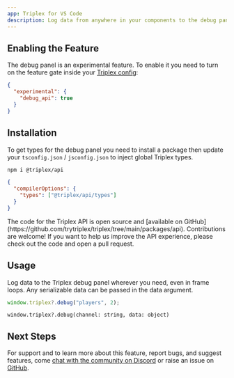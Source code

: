 ```yaml
---
app: Triplex for VS Code
description: Log data from anywhere in your components to the debug panel.
---
```


## Enabling the Feature

The debug panel is an experimental feature. To enable it you need to turn on the feature gate inside your [Triplex config](/docs/api-reference/config-options):

```json {2-4} filename=".triplex/config.json"
{
  "experimental": {
    "debug_api": true
  }
}
```

## Installation

To get types for the debug panel you need to install a package then update your `tsconfig.json` / `jsconfig.json` to inject global Triplex types.

```bash filename="Terminal"
npm i @triplex/api
```

```json {3} filename="tsconfig.json"
{
  "compilerOptions": {
    "types": ["@triplex/api/types"]
  }
}
```

<KnowledgeCallout>
  The code for the Triplex API is open source and [available on
  GitHub](https://github.com/trytriplex/triplex/tree/main/packages/api).
  Contributions are welcome! If you want to help us improve the API experience,
  please check out the code and open a pull request.
</KnowledgeCallout>

## Usage

Log data to the Triplex debug panel wherever you need, even in frame loops. Any serializable data can be passed in the data argument.

```js
window.triplex?.debug("players", 2);
```

`window.triplex?.debug(channel: string, data: object)`

## Next Steps

For support and to learn more about this feature, report bugs, and suggest features, come [chat with the community on Discord](https://discord.gg/nBzRBUEs4b) or raise an issue on [GitHub](https://github.com/trytriplex/triplex/issues/new).
